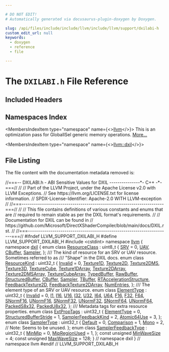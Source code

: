 ```yaml
---

# DO NOT EDIT!
# Automatically generated via docusaurus-plugin-doxygen by Doxygen.

slug: /api/files/include/include/llvm/include/llvm/support/dxilabi-h
custom_edit_url: null
keywords:
  - doxygen
  - reference
  - file

---
```





# The `DXILABI.h` File Reference

<DoxygenPage pluginConfig={pluginConfig}>



## Included Headers

<IncludesList>
<IncludesListItem
  filePath="cstdint"
  permalink=""
  isLocal="false" />
</IncludesList>

## Namespaces Index

<MembersIndex>

<MembersIndexItem
  type="namespace"
  name={<><a href="/docs/api/namespaces/llvm">llvm</a></>}>
This is an optimization pass for GlobalISel generic memory operations. <a href="/docs/api/namespaces/llvm/#details">More...</a>
</MembersIndexItem>

<MembersIndexItem
  type="namespace"
  name={<><a href="/docs/api/namespaces/llvm/dxil">llvm::dxil</a></>}>
</MembersIndexItem>

</MembersIndex>


## File Listing

The file content with the documentation metadata removed is:

<ProgramListing>

<Link id="l00001" /><CodeLine lineNumber="1"><Highlight kind="comment">//===-- DXILABI.h - ABI Sensitive Values for DXIL ---------------&#42;- C++ -&#42;-===//</Highlight><Highlight kind="normal"></Highlight></CodeLine>
<Link id="l00002" /><CodeLine lineNumber="2"><Highlight kind="normal"></Highlight><Highlight kind="comment">//</Highlight><Highlight kind="normal"></Highlight></CodeLine>
<Link id="l00003" /><CodeLine lineNumber="3"><Highlight kind="normal"></Highlight><Highlight kind="comment">// Part of the LLVM Project, under the Apache License v2.0 with LLVM Exceptions.</Highlight><Highlight kind="normal"></Highlight></CodeLine>
<Link id="l00004" /><CodeLine lineNumber="4"><Highlight kind="normal"></Highlight><Highlight kind="comment">// See https://llvm.org/LICENSE.txt for license information.</Highlight><Highlight kind="normal"></Highlight></CodeLine>
<Link id="l00005" /><CodeLine lineNumber="5"><Highlight kind="normal"></Highlight><Highlight kind="comment">// SPDX-License-Identifier: Apache-2.0 WITH LLVM-exception</Highlight><Highlight kind="normal"></Highlight></CodeLine>
<Link id="l00006" /><CodeLine lineNumber="6"><Highlight kind="normal"></Highlight><Highlight kind="comment">//</Highlight><Highlight kind="normal"></Highlight></CodeLine>
<Link id="l00007" /><CodeLine lineNumber="7"><Highlight kind="normal"></Highlight><Highlight kind="comment">//===----------------------------------------------------------------------===//</Highlight><Highlight kind="normal"></Highlight></CodeLine>
<Link id="l00008" /><CodeLine lineNumber="8"><Highlight kind="normal"></Highlight><Highlight kind="comment">//</Highlight><Highlight kind="normal"></Highlight></CodeLine>
<Link id="l00009" /><CodeLine lineNumber="9"><Highlight kind="normal"></Highlight><Highlight kind="comment">// This file contains definitions of various constants and enums that are</Highlight><Highlight kind="normal"></Highlight></CodeLine>
<Link id="l00010" /><CodeLine lineNumber="10"><Highlight kind="normal"></Highlight><Highlight kind="comment">// required to remain stable as per the DXIL format&#39;s requirements.</Highlight><Highlight kind="normal"></Highlight></CodeLine>
<Link id="l00011" /><CodeLine lineNumber="11"><Highlight kind="normal"></Highlight><Highlight kind="comment">//</Highlight><Highlight kind="normal"></Highlight></CodeLine>
<Link id="l00012" /><CodeLine lineNumber="12"><Highlight kind="normal"></Highlight><Highlight kind="comment">// Documentation for DXIL can be found in</Highlight><Highlight kind="normal"></Highlight></CodeLine>
<Link id="l00013" /><CodeLine lineNumber="13"><Highlight kind="normal"></Highlight><Highlight kind="comment">// https://github.com/Microsoft/DirectXShaderCompiler/blob/main/docs/DXIL.rst.</Highlight><Highlight kind="normal"></Highlight></CodeLine>
<Link id="l00014" /><CodeLine lineNumber="14"><Highlight kind="normal"></Highlight><Highlight kind="comment">//</Highlight><Highlight kind="normal"></Highlight></CodeLine>
<Link id="l00015" /><CodeLine lineNumber="15"><Highlight kind="normal"></Highlight><Highlight kind="comment">//===----------------------------------------------------------------------===//</Highlight><Highlight kind="normal"></Highlight></CodeLine>
<Link id="l00016" /><CodeLine lineNumber="16"><Highlight kind="normal"></Highlight></CodeLine>
<Link id="l00017" /><CodeLine lineNumber="17"><Highlight kind="normal"></Highlight><Highlight kind="preprocessor">#ifndef LLVM&#95;SUPPORT&#95;DXILABI&#95;H</Highlight><Highlight kind="normal"></Highlight></CodeLine>
<Link id="l00018" /><CodeLine lineNumber="18"><Highlight kind="normal"></Highlight><Highlight kind="preprocessor">#define LLVM&#95;SUPPORT&#95;DXILABI&#95;H</Highlight><Highlight kind="normal"></Highlight></CodeLine>
<Link id="l00019" /><CodeLine lineNumber="19"><Highlight kind="normal"></Highlight></CodeLine>
<Link id="l00020" /><CodeLine lineNumber="20"><Highlight kind="normal"></Highlight><Highlight kind="preprocessor">#include &lt;cstdint&gt;</Highlight><Highlight kind="normal"></Highlight></CodeLine>
<Link id="l00021" /><CodeLine lineNumber="21"><Highlight kind="normal"></Highlight></CodeLine>
<Link id="l00022" /><CodeLine lineNumber="22"><Highlight kind="normal"></Highlight><Highlight kind="keyword">namespace </Highlight><Highlight kind="normal"><a href="/docs/api/namespaces/llvm">llvm</a> &#123;</Highlight></CodeLine>
<Link id="l00023" /><CodeLine lineNumber="23"><Highlight kind="normal"></Highlight><Highlight kind="keyword">namespace </Highlight><Highlight kind="normal"><a href="/docs/api/namespaces/llvm/dxil">dxil</a> &#123;</Highlight></CodeLine>
<Link id="l00024" /><CodeLine lineNumber="24"><Highlight kind="normal"></Highlight></CodeLine>
<Link id="l00025" /><CodeLine lineNumber="25" lineLink="/docs/api/namespaces/llvm/dxil/#a132a161d0df9261a144e907a02141687"><Highlight kind="normal"></Highlight><Highlight kind="keyword">enum class</Highlight><Highlight kind="normal"> <a href="/docs/api/namespaces/llvm/dxil/#a132a161d0df9261a144e907a02141687">ResourceClass</a> : uint8&#95;t &#123;</Highlight></CodeLine>
<Link id="l00026" /><CodeLine lineNumber="26" lineLink="/docs/api/namespaces/llvm/dxil/#a132a161d0df9261a144e907a02141687ab71ecf0b186ac1b938e15483f792b7db"><Highlight kind="normal">  <a href="/docs/api/namespaces/llvm/dxil/#a132a161d0df9261a144e907a02141687ab71ecf0b186ac1b938e15483f792b7db">SRV</a> = 0,</Highlight></CodeLine>
<Link id="l00027" /><CodeLine lineNumber="27" lineLink="/docs/api/namespaces/llvm/dxil/#a132a161d0df9261a144e907a02141687a6902d76cea698982754404da77e5e08a"><Highlight kind="normal">  <a href="/docs/api/namespaces/llvm/dxil/#a132a161d0df9261a144e907a02141687a6902d76cea698982754404da77e5e08a">UAV</a>,</Highlight></CodeLine>
<Link id="l00028" /><CodeLine lineNumber="28" lineLink="/docs/api/namespaces/llvm/dxil/#a132a161d0df9261a144e907a02141687a7bf035b9e85217bdc1a135c04fac8c9a"><Highlight kind="normal">  <a href="/docs/api/namespaces/llvm/dxil/#a132a161d0df9261a144e907a02141687a7bf035b9e85217bdc1a135c04fac8c9a">CBuffer</a>,</Highlight></CodeLine>
<Link id="l00029" /><CodeLine lineNumber="29" lineLink="/docs/api/namespaces/llvm/dxil/#a132a161d0df9261a144e907a02141687a5bca2f066df1fe641b2b779db2a63c0a"><Highlight kind="normal">  <a href="/docs/api/namespaces/llvm/dxil/#a132a161d0df9261a144e907a02141687a5bca2f066df1fe641b2b779db2a63c0a">Sampler</a>,</Highlight></CodeLine>
<Link id="l00030" /><CodeLine lineNumber="30"><Highlight kind="normal">&#125;;</Highlight></CodeLine>
<Link id="l00031" /><CodeLine lineNumber="31"><Highlight kind="normal"></Highlight><Highlight kind="comment"></Highlight></CodeLine>
<Link id="l00032" /><CodeLine lineNumber="32"><Highlight kind="comment">/// The kind of resource for an SRV or UAV resource. Sometimes referred to as</Highlight></CodeLine>
<Link id="l00033" /><CodeLine lineNumber="33"><Highlight kind="comment">/// &quot;Shape&quot; in the DXIL docs.</Highlight><Highlight kind="normal"></Highlight></CodeLine>
<Link id="l00034" /><CodeLine lineNumber="34" lineLink="/docs/api/namespaces/llvm/dxil/#a0e8254c15e0d398ad66b4d52568a5c31"><Highlight kind="normal"></Highlight><Highlight kind="keyword">enum class</Highlight><Highlight kind="normal"> <a href="/docs/api/namespaces/llvm/dxil/#a0e8254c15e0d398ad66b4d52568a5c31">ResourceKind</a> : uint32&#95;t &#123;</Highlight></CodeLine>
<Link id="l00035" /><CodeLine lineNumber="35" lineLink="/docs/api/namespaces/llvm/dxil/#a0e8254c15e0d398ad66b4d52568a5c31a4bbb8f967da6d1a610596d7257179c2b"><Highlight kind="normal">  <a href="/docs/api/namespaces/llvm/dxil/#a0e8254c15e0d398ad66b4d52568a5c31a4bbb8f967da6d1a610596d7257179c2b">Invalid</a> = 0,</Highlight></CodeLine>
<Link id="l00036" /><CodeLine lineNumber="36" lineLink="/docs/api/namespaces/llvm/dxil/#a0e8254c15e0d398ad66b4d52568a5c31adc7f989aa32631adaea4eb6a609b0de4"><Highlight kind="normal">  <a href="/docs/api/namespaces/llvm/dxil/#a0e8254c15e0d398ad66b4d52568a5c31adc7f989aa32631adaea4eb6a609b0de4">Texture1D</a>,</Highlight></CodeLine>
<Link id="l00037" /><CodeLine lineNumber="37" lineLink="/docs/api/namespaces/llvm/dxil/#a0e8254c15e0d398ad66b4d52568a5c31aa6e2bae752d3bf4e34cb392bca789995"><Highlight kind="normal">  <a href="/docs/api/namespaces/llvm/dxil/#a0e8254c15e0d398ad66b4d52568a5c31aa6e2bae752d3bf4e34cb392bca789995">Texture2D</a>,</Highlight></CodeLine>
<Link id="l00038" /><CodeLine lineNumber="38" lineLink="/docs/api/namespaces/llvm/dxil/#a0e8254c15e0d398ad66b4d52568a5c31a72b48d523e1388e5cca2a10f16d740c5"><Highlight kind="normal">  <a href="/docs/api/namespaces/llvm/dxil/#a0e8254c15e0d398ad66b4d52568a5c31a72b48d523e1388e5cca2a10f16d740c5">Texture2DMS</a>,</Highlight></CodeLine>
<Link id="l00039" /><CodeLine lineNumber="39" lineLink="/docs/api/namespaces/llvm/dxil/#a0e8254c15e0d398ad66b4d52568a5c31a89c915587e16bcf8963be7cf41a0d9fd"><Highlight kind="normal">  <a href="/docs/api/namespaces/llvm/dxil/#a0e8254c15e0d398ad66b4d52568a5c31a89c915587e16bcf8963be7cf41a0d9fd">Texture3D</a>,</Highlight></CodeLine>
<Link id="l00040" /><CodeLine lineNumber="40" lineLink="/docs/api/namespaces/llvm/dxil/#a0e8254c15e0d398ad66b4d52568a5c31a0a152d9f3e1df14068c5857fb3352505"><Highlight kind="normal">  <a href="/docs/api/namespaces/llvm/dxil/#a0e8254c15e0d398ad66b4d52568a5c31a0a152d9f3e1df14068c5857fb3352505">TextureCube</a>,</Highlight></CodeLine>
<Link id="l00041" /><CodeLine lineNumber="41" lineLink="/docs/api/namespaces/llvm/dxil/#a0e8254c15e0d398ad66b4d52568a5c31a9506a77553ace6035c9096f86b0a5e8d"><Highlight kind="normal">  <a href="/docs/api/namespaces/llvm/dxil/#a0e8254c15e0d398ad66b4d52568a5c31a9506a77553ace6035c9096f86b0a5e8d">Texture1DArray</a>,</Highlight></CodeLine>
<Link id="l00042" /><CodeLine lineNumber="42" lineLink="/docs/api/namespaces/llvm/dxil/#a0e8254c15e0d398ad66b4d52568a5c31a5452f0008bbc07c796bb4ac7d284928d"><Highlight kind="normal">  <a href="/docs/api/namespaces/llvm/dxil/#a0e8254c15e0d398ad66b4d52568a5c31a5452f0008bbc07c796bb4ac7d284928d">Texture2DArray</a>,</Highlight></CodeLine>
<Link id="l00043" /><CodeLine lineNumber="43" lineLink="/docs/api/namespaces/llvm/dxil/#a0e8254c15e0d398ad66b4d52568a5c31ad0871f59703267cbdada0c91924963be"><Highlight kind="normal">  <a href="/docs/api/namespaces/llvm/dxil/#a0e8254c15e0d398ad66b4d52568a5c31ad0871f59703267cbdada0c91924963be">Texture2DMSArray</a>,</Highlight></CodeLine>
<Link id="l00044" /><CodeLine lineNumber="44" lineLink="/docs/api/namespaces/llvm/dxil/#a0e8254c15e0d398ad66b4d52568a5c31ab134787bfc1bdfe2d470e04468c1aa72"><Highlight kind="normal">  <a href="/docs/api/namespaces/llvm/dxil/#a0e8254c15e0d398ad66b4d52568a5c31ab134787bfc1bdfe2d470e04468c1aa72">TextureCubeArray</a>,</Highlight></CodeLine>
<Link id="l00045" /><CodeLine lineNumber="45" lineLink="/docs/api/namespaces/llvm/dxil/#a0e8254c15e0d398ad66b4d52568a5c31a27537f55d5c31f22fc4eaa63d0a785b6"><Highlight kind="normal">  <a href="/docs/api/namespaces/llvm/dxil/#a0e8254c15e0d398ad66b4d52568a5c31a27537f55d5c31f22fc4eaa63d0a785b6">TypedBuffer</a>,</Highlight></CodeLine>
<Link id="l00046" /><CodeLine lineNumber="46" lineLink="/docs/api/namespaces/llvm/dxil/#a0e8254c15e0d398ad66b4d52568a5c31ac6001c2a0a70c0657652163419784125"><Highlight kind="normal">  <a href="/docs/api/namespaces/llvm/dxil/#a0e8254c15e0d398ad66b4d52568a5c31ac6001c2a0a70c0657652163419784125">RawBuffer</a>,</Highlight></CodeLine>
<Link id="l00047" /><CodeLine lineNumber="47" lineLink="/docs/api/namespaces/llvm/dxil/#a0e8254c15e0d398ad66b4d52568a5c31ab4c372f84a6f9b749ede9fbab15b27fd"><Highlight kind="normal">  <a href="/docs/api/namespaces/llvm/dxil/#a0e8254c15e0d398ad66b4d52568a5c31ab4c372f84a6f9b749ede9fbab15b27fd">StructuredBuffer</a>,</Highlight></CodeLine>
<Link id="l00048" /><CodeLine lineNumber="48" lineLink="/docs/api/namespaces/llvm/dxil/#a0e8254c15e0d398ad66b4d52568a5c31a7bf035b9e85217bdc1a135c04fac8c9a"><Highlight kind="normal">  <a href="/docs/api/namespaces/llvm/dxil/#a132a161d0df9261a144e907a02141687a7bf035b9e85217bdc1a135c04fac8c9a">CBuffer</a>,</Highlight></CodeLine>
<Link id="l00049" /><CodeLine lineNumber="49" lineLink="/docs/api/namespaces/llvm/dxil/#a0e8254c15e0d398ad66b4d52568a5c31a5bca2f066df1fe641b2b779db2a63c0a"><Highlight kind="normal">  <a href="/docs/api/namespaces/llvm/dxil/#a132a161d0df9261a144e907a02141687a5bca2f066df1fe641b2b779db2a63c0a">Sampler</a>,</Highlight></CodeLine>
<Link id="l00050" /><CodeLine lineNumber="50" lineLink="/docs/api/namespaces/llvm/dxil/#a0e8254c15e0d398ad66b4d52568a5c31a61247dae2236d3488fc521b1b1e4f6f1"><Highlight kind="normal">  <a href="/docs/api/namespaces/llvm/dxil/#a0e8254c15e0d398ad66b4d52568a5c31a61247dae2236d3488fc521b1b1e4f6f1">TBuffer</a>,</Highlight></CodeLine>
<Link id="l00051" /><CodeLine lineNumber="51" lineLink="/docs/api/namespaces/llvm/dxil/#a0e8254c15e0d398ad66b4d52568a5c31a8fc1460bf51b8b7bd628c575d831ad91"><Highlight kind="normal">  <a href="/docs/api/namespaces/llvm/dxil/#a0e8254c15e0d398ad66b4d52568a5c31a8fc1460bf51b8b7bd628c575d831ad91">RTAccelerationStructure</a>,</Highlight></CodeLine>
<Link id="l00052" /><CodeLine lineNumber="52" lineLink="/docs/api/namespaces/llvm/dxil/#a0e8254c15e0d398ad66b4d52568a5c31a06a59eef30545f33a5df0fea71dcaf2e"><Highlight kind="normal">  <a href="/docs/api/namespaces/llvm/dxil/#a0e8254c15e0d398ad66b4d52568a5c31a06a59eef30545f33a5df0fea71dcaf2e">FeedbackTexture2D</a>,</Highlight></CodeLine>
<Link id="l00053" /><CodeLine lineNumber="53" lineLink="/docs/api/namespaces/llvm/dxil/#a0e8254c15e0d398ad66b4d52568a5c31a43ae21351e78d50ee79f0146ed43caf7"><Highlight kind="normal">  <a href="/docs/api/namespaces/llvm/dxil/#a0e8254c15e0d398ad66b4d52568a5c31a43ae21351e78d50ee79f0146ed43caf7">FeedbackTexture2DArray</a>,</Highlight></CodeLine>
<Link id="l00054" /><CodeLine lineNumber="54" lineLink="/docs/api/namespaces/llvm/dxil/#a0e8254c15e0d398ad66b4d52568a5c31a452680a33afbbf29c211d803c9484b64"><Highlight kind="normal">  <a href="/docs/api/namespaces/llvm/dxil/#a0e8254c15e0d398ad66b4d52568a5c31a452680a33afbbf29c211d803c9484b64">NumEntries</a>,</Highlight></CodeLine>
<Link id="l00055" /><CodeLine lineNumber="55"><Highlight kind="normal">&#125;;</Highlight></CodeLine>
<Link id="l00056" /><CodeLine lineNumber="56"><Highlight kind="normal"></Highlight><Highlight kind="comment"></Highlight></CodeLine>
<Link id="l00057" /><CodeLine lineNumber="57"><Highlight kind="comment">/// The element type of an SRV or UAV resource.</Highlight><Highlight kind="normal"></Highlight></CodeLine>
<Link id="l00058" /><CodeLine lineNumber="58" lineLink="/docs/api/namespaces/llvm/dxil/#a7cddbe82c3630d7f1084d7da360436d0"><Highlight kind="normal"></Highlight><Highlight kind="keyword">enum class</Highlight><Highlight kind="normal"> <a href="/docs/api/namespaces/llvm/dxil/#a7cddbe82c3630d7f1084d7da360436d0">ElementType</a> : uint32&#95;t &#123;</Highlight></CodeLine>
<Link id="l00059" /><CodeLine lineNumber="59" lineLink="/docs/api/namespaces/llvm/dxil/#a7cddbe82c3630d7f1084d7da360436d0a4bbb8f967da6d1a610596d7257179c2b"><Highlight kind="normal">  <a href="/docs/api/namespaces/llvm/dxil/#a0e8254c15e0d398ad66b4d52568a5c31a4bbb8f967da6d1a610596d7257179c2b">Invalid</a> = 0,</Highlight></CodeLine>
<Link id="l00060" /><CodeLine lineNumber="60" lineLink="/docs/api/namespaces/llvm/dxil/#a7cddbe82c3630d7f1084d7da360436d0aa18c217c4f2a811afcaaf5052945e31b"><Highlight kind="normal">  <a href="/docs/api/namespaces/llvm/dxil/#a7cddbe82c3630d7f1084d7da360436d0aa18c217c4f2a811afcaaf5052945e31b">I1</a>,</Highlight></CodeLine>
<Link id="l00061" /><CodeLine lineNumber="61" lineLink="/docs/api/namespaces/llvm/dxil/#a7cddbe82c3630d7f1084d7da360436d0abcd774f891b5f9df7099f3ea75dadf8d"><Highlight kind="normal">  <a href="/docs/api/namespaces/llvm/dxil/#a7cddbe82c3630d7f1084d7da360436d0abcd774f891b5f9df7099f3ea75dadf8d">I16</a>,</Highlight></CodeLine>
<Link id="l00062" /><CodeLine lineNumber="62" lineLink="/docs/api/namespaces/llvm/dxil/#a7cddbe82c3630d7f1084d7da360436d0aef9ef3ebca4d2b64b6ec83808bafa5f2"><Highlight kind="normal">  <a href="/docs/api/namespaces/llvm/dxil/#a7cddbe82c3630d7f1084d7da360436d0aef9ef3ebca4d2b64b6ec83808bafa5f2">U16</a>,</Highlight></CodeLine>
<Link id="l00063" /><CodeLine lineNumber="63" lineLink="/docs/api/namespaces/llvm/dxil/#a7cddbe82c3630d7f1084d7da360436d0ad878ea6016bfe01729548bf442de5a8b"><Highlight kind="normal">  <a href="/docs/api/namespaces/llvm/dxil/#a7cddbe82c3630d7f1084d7da360436d0ad878ea6016bfe01729548bf442de5a8b">I32</a>,</Highlight></CodeLine>
<Link id="l00064" /><CodeLine lineNumber="64" lineLink="/docs/api/namespaces/llvm/dxil/#a7cddbe82c3630d7f1084d7da360436d0ac8bd5bedff8ef192d39a962afc0e19ee"><Highlight kind="normal">  <a href="/docs/api/namespaces/llvm/dxil/#a7cddbe82c3630d7f1084d7da360436d0ac8bd5bedff8ef192d39a962afc0e19ee">U32</a>,</Highlight></CodeLine>
<Link id="l00065" /><CodeLine lineNumber="65" lineLink="/docs/api/namespaces/llvm/dxil/#a7cddbe82c3630d7f1084d7da360436d0ae7e62f6928f76df671b5a0379793fab6"><Highlight kind="normal">  <a href="/docs/api/namespaces/llvm/dxil/#a7cddbe82c3630d7f1084d7da360436d0ae7e62f6928f76df671b5a0379793fab6">I64</a>,</Highlight></CodeLine>
<Link id="l00066" /><CodeLine lineNumber="66" lineLink="/docs/api/namespaces/llvm/dxil/#a7cddbe82c3630d7f1084d7da360436d0a31d65cccd6593e4101db93fb878abcaa"><Highlight kind="normal">  <a href="/docs/api/namespaces/llvm/dxil/#a7cddbe82c3630d7f1084d7da360436d0a31d65cccd6593e4101db93fb878abcaa">U64</a>,</Highlight></CodeLine>
<Link id="l00067" /><CodeLine lineNumber="67" lineLink="/docs/api/namespaces/llvm/dxil/#a7cddbe82c3630d7f1084d7da360436d0a56d8353718e6fdc78b8d69078a2cdb94"><Highlight kind="normal">  <a href="/docs/api/namespaces/llvm/dxil/#a7cddbe82c3630d7f1084d7da360436d0a56d8353718e6fdc78b8d69078a2cdb94">F16</a>,</Highlight></CodeLine>
<Link id="l00068" /><CodeLine lineNumber="68" lineLink="/docs/api/namespaces/llvm/dxil/#a7cddbe82c3630d7f1084d7da360436d0a44ad4ef5a76e6aa6fb3e3fa079a54fda"><Highlight kind="normal">  <a href="/docs/api/namespaces/llvm/dxil/#a7cddbe82c3630d7f1084d7da360436d0a44ad4ef5a76e6aa6fb3e3fa079a54fda">F32</a>,</Highlight></CodeLine>
<Link id="l00069" /><CodeLine lineNumber="69" lineLink="/docs/api/namespaces/llvm/dxil/#a7cddbe82c3630d7f1084d7da360436d0a1ad5f6f3069070ec4cbbdc94d5e61e0e"><Highlight kind="normal">  <a href="/docs/api/namespaces/llvm/dxil/#a7cddbe82c3630d7f1084d7da360436d0a1ad5f6f3069070ec4cbbdc94d5e61e0e">F64</a>,</Highlight></CodeLine>
<Link id="l00070" /><CodeLine lineNumber="70" lineLink="/docs/api/namespaces/llvm/dxil/#a7cddbe82c3630d7f1084d7da360436d0a8d29a0d0f0055807a1679a8eed993384"><Highlight kind="normal">  <a href="/docs/api/namespaces/llvm/dxil/#a7cddbe82c3630d7f1084d7da360436d0a8d29a0d0f0055807a1679a8eed993384">SNormF16</a>,</Highlight></CodeLine>
<Link id="l00071" /><CodeLine lineNumber="71" lineLink="/docs/api/namespaces/llvm/dxil/#a7cddbe82c3630d7f1084d7da360436d0a04c1fb3a9689c66612d74f6c2acb7ff7"><Highlight kind="normal">  <a href="/docs/api/namespaces/llvm/dxil/#a7cddbe82c3630d7f1084d7da360436d0a04c1fb3a9689c66612d74f6c2acb7ff7">UNormF16</a>,</Highlight></CodeLine>
<Link id="l00072" /><CodeLine lineNumber="72" lineLink="/docs/api/namespaces/llvm/dxil/#a7cddbe82c3630d7f1084d7da360436d0a90315c4523113b9931857bb2c2342cd9"><Highlight kind="normal">  <a href="/docs/api/namespaces/llvm/dxil/#a7cddbe82c3630d7f1084d7da360436d0a90315c4523113b9931857bb2c2342cd9">SNormF32</a>,</Highlight></CodeLine>
<Link id="l00073" /><CodeLine lineNumber="73" lineLink="/docs/api/namespaces/llvm/dxil/#a7cddbe82c3630d7f1084d7da360436d0a6812f7bb99b7c468860b2346e1b61867"><Highlight kind="normal">  <a href="/docs/api/namespaces/llvm/dxil/#a7cddbe82c3630d7f1084d7da360436d0a6812f7bb99b7c468860b2346e1b61867">UNormF32</a>,</Highlight></CodeLine>
<Link id="l00074" /><CodeLine lineNumber="74" lineLink="/docs/api/namespaces/llvm/dxil/#a7cddbe82c3630d7f1084d7da360436d0a394dc44928458a185fc05d5558bef66a"><Highlight kind="normal">  <a href="/docs/api/namespaces/llvm/dxil/#a7cddbe82c3630d7f1084d7da360436d0a394dc44928458a185fc05d5558bef66a">SNormF64</a>,</Highlight></CodeLine>
<Link id="l00075" /><CodeLine lineNumber="75" lineLink="/docs/api/namespaces/llvm/dxil/#a7cddbe82c3630d7f1084d7da360436d0a1b1a9cb50b4bffe8e5eafb4c21090823"><Highlight kind="normal">  <a href="/docs/api/namespaces/llvm/dxil/#a7cddbe82c3630d7f1084d7da360436d0a1b1a9cb50b4bffe8e5eafb4c21090823">UNormF64</a>,</Highlight></CodeLine>
<Link id="l00076" /><CodeLine lineNumber="76" lineLink="/docs/api/namespaces/llvm/dxil/#a7cddbe82c3630d7f1084d7da360436d0ad49746d0d706d396a09cdbd533adbb49"><Highlight kind="normal">  <a href="/docs/api/namespaces/llvm/dxil/#a7cddbe82c3630d7f1084d7da360436d0ad49746d0d706d396a09cdbd533adbb49">PackedS8x32</a>,</Highlight></CodeLine>
<Link id="l00077" /><CodeLine lineNumber="77" lineLink="/docs/api/namespaces/llvm/dxil/#a7cddbe82c3630d7f1084d7da360436d0a07b9bfc15d832cb058af7943f3f1eb58"><Highlight kind="normal">  <a href="/docs/api/namespaces/llvm/dxil/#a7cddbe82c3630d7f1084d7da360436d0a07b9bfc15d832cb058af7943f3f1eb58">PackedU8x32</a>,</Highlight></CodeLine>
<Link id="l00078" /><CodeLine lineNumber="78"><Highlight kind="normal">&#125;;</Highlight></CodeLine>
<Link id="l00079" /><CodeLine lineNumber="79"><Highlight kind="normal"></Highlight><Highlight kind="comment"></Highlight></CodeLine>
<Link id="l00080" /><CodeLine lineNumber="80"><Highlight kind="comment">/// Metadata tags for extra resource properties.</Highlight><Highlight kind="normal"></Highlight></CodeLine>
<Link id="l00081" /><CodeLine lineNumber="81" lineLink="/docs/api/namespaces/llvm/dxil/#a37fde6623fb64eebc07fd093740df31a"><Highlight kind="normal"></Highlight><Highlight kind="keyword">enum class</Highlight><Highlight kind="normal"> <a href="/docs/api/namespaces/llvm/dxil/#a37fde6623fb64eebc07fd093740df31a">ExtPropTags</a> : uint32&#95;t &#123;</Highlight></CodeLine>
<Link id="l00082" /><CodeLine lineNumber="82" lineLink="/docs/api/namespaces/llvm/dxil/#a37fde6623fb64eebc07fd093740df31aab8e935f13aaacb4f46f84268e9c15937"><Highlight kind="normal">  <a href="/docs/api/namespaces/llvm/dxil/#a7cddbe82c3630d7f1084d7da360436d0">ElementType</a> = 0,</Highlight></CodeLine>
<Link id="l00083" /><CodeLine lineNumber="83" lineLink="/docs/api/namespaces/llvm/dxil/#a37fde6623fb64eebc07fd093740df31aaec72828ae30313ef7efd5f7dbda1f962"><Highlight kind="normal">  <a href="/docs/api/namespaces/llvm/dxil/#a37fde6623fb64eebc07fd093740df31aaec72828ae30313ef7efd5f7dbda1f962">StructuredBufferStride</a> = 1,</Highlight></CodeLine>
<Link id="l00084" /><CodeLine lineNumber="84" lineLink="/docs/api/namespaces/llvm/dxil/#a37fde6623fb64eebc07fd093740df31aa45fc35c4a4153c62402203d7b3927155"><Highlight kind="normal">  <a href="/docs/api/namespaces/llvm/dxil/#a37fde6623fb64eebc07fd093740df31aa45fc35c4a4153c62402203d7b3927155">SamplerFeedbackKind</a> = 2,</Highlight></CodeLine>
<Link id="l00085" /><CodeLine lineNumber="85" lineLink="/docs/api/namespaces/llvm/dxil/#a37fde6623fb64eebc07fd093740df31aafcfc2d96aafd1bf20df3142cce64e242"><Highlight kind="normal">  <a href="/docs/api/namespaces/llvm/dxil/#a37fde6623fb64eebc07fd093740df31aafcfc2d96aafd1bf20df3142cce64e242">Atomic64Use</a> = 3,</Highlight></CodeLine>
<Link id="l00086" /><CodeLine lineNumber="86"><Highlight kind="normal">&#125;;</Highlight></CodeLine>
<Link id="l00087" /><CodeLine lineNumber="87"><Highlight kind="normal"></Highlight></CodeLine>
<Link id="l00088" /><CodeLine lineNumber="88" lineLink="/docs/api/namespaces/llvm/dxil/#a3b63a4b583ba49e5fcbc73a7cfb3575b"><Highlight kind="normal"></Highlight><Highlight kind="keyword">enum class</Highlight><Highlight kind="normal"> <a href="/docs/api/namespaces/llvm/dxil/#a3b63a4b583ba49e5fcbc73a7cfb3575b">SamplerType</a> : uint32&#95;t &#123;</Highlight></CodeLine>
<Link id="l00089" /><CodeLine lineNumber="89" lineLink="/docs/api/namespaces/llvm/dxil/#a3b63a4b583ba49e5fcbc73a7cfb3575ba7a1920d61156abc05a60135aefe8bc67"><Highlight kind="normal">  <a href="/docs/api/namespaces/llvm/dxil/#a3b63a4b583ba49e5fcbc73a7cfb3575ba7a1920d61156abc05a60135aefe8bc67">Default</a> = 0,</Highlight></CodeLine>
<Link id="l00090" /><CodeLine lineNumber="90" lineLink="/docs/api/namespaces/llvm/dxil/#a3b63a4b583ba49e5fcbc73a7cfb3575baf6c0e3a1c3cfabd32ae8d3ae741fcf0a"><Highlight kind="normal">  <a href="/docs/api/namespaces/llvm/dxil/#a3b63a4b583ba49e5fcbc73a7cfb3575baf6c0e3a1c3cfabd32ae8d3ae741fcf0a">Comparison</a> = 1,</Highlight></CodeLine>
<Link id="l00091" /><CodeLine lineNumber="91" lineLink="/docs/api/namespaces/llvm/dxil/#a3b63a4b583ba49e5fcbc73a7cfb3575ba5d9b47bd3b65072e0d5daf55f01da086"><Highlight kind="normal">  <a href="/docs/api/namespaces/llvm/dxil/#a3b63a4b583ba49e5fcbc73a7cfb3575ba5d9b47bd3b65072e0d5daf55f01da086">Mono</a> = 2, </Highlight><Highlight kind="comment">// Note: Seems to be unused.</Highlight><Highlight kind="normal"></Highlight></CodeLine>
<Link id="l00092" /><CodeLine lineNumber="92"><Highlight kind="normal">&#125;;</Highlight></CodeLine>
<Link id="l00093" /><CodeLine lineNumber="93"><Highlight kind="normal"></Highlight></CodeLine>
<Link id="l00094" /><CodeLine lineNumber="94" lineLink="/docs/api/namespaces/llvm/dxil/#a5ff21e02ed34dd47eeaa9f5a806112ce"><Highlight kind="normal"></Highlight><Highlight kind="keyword">enum class</Highlight><Highlight kind="normal"> <a href="/docs/api/namespaces/llvm/dxil/#a5ff21e02ed34dd47eeaa9f5a806112ce">SamplerFeedbackType</a> : uint32&#95;t &#123;</Highlight></CodeLine>
<Link id="l00095" /><CodeLine lineNumber="95" lineLink="/docs/api/namespaces/llvm/dxil/#a5ff21e02ed34dd47eeaa9f5a806112cea6a0bb735f4f835e51d90199fe0d526e4"><Highlight kind="normal">  <a href="/docs/api/namespaces/llvm/dxil/#a5ff21e02ed34dd47eeaa9f5a806112cea6a0bb735f4f835e51d90199fe0d526e4">MinMip</a> = 0,</Highlight></CodeLine>
<Link id="l00096" /><CodeLine lineNumber="96" lineLink="/docs/api/namespaces/llvm/dxil/#a5ff21e02ed34dd47eeaa9f5a806112ceadd3352a4f15ec39cd60143bcec1756ea"><Highlight kind="normal">  <a href="/docs/api/namespaces/llvm/dxil/#a5ff21e02ed34dd47eeaa9f5a806112ceadd3352a4f15ec39cd60143bcec1756ea">MipRegionUsed</a> = 1,</Highlight></CodeLine>
<Link id="l00097" /><CodeLine lineNumber="97"><Highlight kind="normal">&#125;;</Highlight></CodeLine>
<Link id="l00098" /><CodeLine lineNumber="98"><Highlight kind="normal"></Highlight></CodeLine>
<Link id="l00099" /><CodeLine lineNumber="99" lineLink="/docs/api/namespaces/llvm/dxil/#ab1d83db4a6a064f061932e03fa6e53de"><Highlight kind="normal"></Highlight><Highlight kind="keyword">const</Highlight><Highlight kind="normal"> </Highlight><Highlight kind="keywordtype">unsigned</Highlight><Highlight kind="normal"> <a href="/docs/api/namespaces/llvm/dxil/#ab1d83db4a6a064f061932e03fa6e53de">MinWaveSize</a> = 4;</Highlight></CodeLine>
<Link id="l00100" /><CodeLine lineNumber="100" lineLink="/docs/api/namespaces/llvm/dxil/#a7ef47a3b156e4a453fee88393f36dc30"><Highlight kind="normal"></Highlight><Highlight kind="keyword">const</Highlight><Highlight kind="normal"> </Highlight><Highlight kind="keywordtype">unsigned</Highlight><Highlight kind="normal"> <a href="/docs/api/namespaces/llvm/dxil/#a7ef47a3b156e4a453fee88393f36dc30">MaxWaveSize</a> = 128;</Highlight></CodeLine>
<Link id="l00101" /><CodeLine lineNumber="101"><Highlight kind="normal"></Highlight></CodeLine>
<Link id="l00102" /><CodeLine lineNumber="102"><Highlight kind="normal">&#125; </Highlight><Highlight kind="comment">// namespace dxil</Highlight><Highlight kind="normal"></Highlight></CodeLine>
<Link id="l00103" /><CodeLine lineNumber="103"><Highlight kind="normal">&#125; </Highlight><Highlight kind="comment">// namespace llvm</Highlight><Highlight kind="normal"></Highlight></CodeLine>
<Link id="l00104" /><CodeLine lineNumber="104"><Highlight kind="normal"></Highlight></CodeLine>
<Link id="l00105" /><CodeLine lineNumber="105"><Highlight kind="normal"></Highlight><Highlight kind="preprocessor">#endif </Highlight><Highlight kind="comment">// LLVM&#95;SUPPORT&#95;DXILABI&#95;H</Highlight><Highlight kind="normal"></Highlight></CodeLine>

</ProgramListing>


</DoxygenPage>
